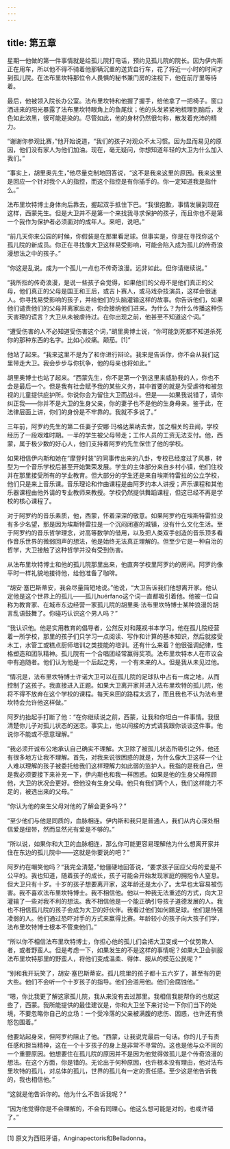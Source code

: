 ```yaml
---
---
---
```

title: 第五章
---




星期一他做的第一件事情就是给孤儿院打电话，预约见孤儿院的院长。因为伊内斯正在用车，所以他不得不骑着他那辆沉重的送货自行车，花了将近一小时的时间才到孤儿院。在法布里坎特那位令人畏惧的秘书兼门房的注视下，他在前厅里等待着。

最后，他被领入院长办公室。法布里坎特和他握了握手，给他拿了一把椅子。窗口洒进来的阳光暴露了法布里坎特眼角上的鱼尾纹；他的头发紧紧地梳理到脑后，发色如此浓黑，很可能是染的。尽管如此，他的身材仍然很匀称，散发着充沛的精力。

“谢谢你参观比赛，”他开始说道，“我们的孩子对观众不太习惯。因为显而易见的原因，他们没有家人为他们加油。现在，毫无疑问，你想知道年轻的大卫为什么加入我们。”

“事实上，胡里奥先生，”他尽量克制地回答说，“这不是我来这里的原因。我来这里是回应一个针对我个人的指控，而这个指控是有你插手的。你一定知道我是指什么。”

法布里坎特博士身体向后靠去，握起双手抵住下巴。“我很抱歉，事情发展到现在这样，西蒙先生。但是大卫并不是第一个来找我寻求保护的孩子，而且你也不是第一个我作为保护者必须面对的成年人。来吧，说吧。”

“前几天你来公园的时候，你假装是在那里看足球。但事实是，你是在寻找你这个孤儿院的新成员。你正在寻找像大卫这样易受影响，可能会陷入成为孤儿的传奇浪漫想法之中的孩子。”

“你这是乱说。成为一个孤儿一点也不传奇浪漫。远非如此。但你请继续说。”

“我所指的传奇浪漫，是说一些孩子会觉得，如果他们的父母不是他们真正的父母，他们真正的父母是国王和王后，或吉卜赛人，或马戏杂技演员，这样会很迷人。你寻找易受影响的孩子，并给他们的头脑灌输这样的故事。你告诉他们，如果他们谴责他们的父母并离家出走，你会接纳他们进来。为什么？为什么传播这种伤天害理的谎言？大卫从未被虐待过。在你出现之前，他甚至不知道这个词。”

“遭受伤害的人不必知道受伤害这个词，”胡里奥博士说，“你可能到死都不知道杀死你的那种东西的名字。比如心绞痛。颠茄。[1]”

他站了起来。“我来这里不是为了和你进行辩论。我来是告诉你，你不会从我们这里带走大卫。我会步步与你抗争，他的母亲也将如此。”

胡里奥博士也站了起来。“西蒙先生，你不是第一个到这里来威胁我的人，你也不会是最后一个。但是我有社会赋予我的某些义务，其中首要的就是为受虐待和被忽视的儿童提供庇护所。你说你会为留住大卫而战斗。但是——如果我说错了，请你纠正我——你并不是大卫的生身父亲，你的妻子也不是他的生身母亲。鉴于此，在法律层面上讲，你们的身份是不牢靠的。我就不多说了。”

三年前，阿罗约先生的第二任妻子安娜·玛格达莱纳去世，加之相关的丑闻，学校经历了一段艰难时期。一半的学生被父母带走；工作人员的工资无法支付。他，西蒙，属于极少数的好心人，他们支持着阿罗约先生保住了他的学校。

如果相信伊内斯和她在“摩登时装”的同事传出来的八卦，专校已经度过了风暴，转型为一个音乐学校后甚至开始繁荣发展。学生的主体部分来自乡村小镇，他们住校并在那里接受所有的学业教育。但大部分的学生还是来自埃斯特雷拉的公立学校，他们只是来上音乐课。音乐理论和作曲课程是由阿罗约本人讲授；声乐课程和其他乐器课程由他外请的专业教师来教授。学校仍然提供舞蹈课程，但这已经不再是学校的核心课程了。

对于阿罗约的音乐素质，他，西蒙，怀着深深的敬意。如果阿罗约在埃斯特雷拉没有多少名望，那是因为埃斯特雷拉是一个沉闷闭塞的城镇，没有什么文化生活。至于阿罗约的音乐哲学理念，对高等数学的借用，以及把人类双手创造的音乐顶多看作音乐世界的微弱回声的想法，他是始终无法真正理解的。但至少它是一种自治的哲学，大卫接触了这种哲学并没有受到伤害。

从法布里坎特博士和他的孤儿院那里出来，他直奔学校里阿罗约的房间。阿罗约像平时一样礼貌地接待他，给他准备了咖啡。

“胡安·塞巴斯蒂安，我会尽量简短地说。”他说，“大卫告诉我们他想离开家。他认定他是这个世界上的孤儿——孤儿huérfano这个词一直都吸引着他。他被一位自称为教育家、在城市东边经营一家孤儿院的胡里奥·法布里坎特博士某种浪漫的胡言乱语鼓舞了。你碰巧认识这个男人吗？”

“我认识他。他是实用教育的倡导者，公然反对和蔑视书本学习。他在孤儿院经营着一所学校，那里的孩子们只学习一点阅读、写作和计算的基本知识，然后就接受木工，水管工或糕点厨师培训之类技能的培训。还有什么来着？他很强调纪律，性格塑造和团队精神。孤儿院有一个合唱团经常赢得奖项。法布里坎特本人在市议会中有追随者。他们认为他是一个后起之秀，一个有未来的人。但是我从未见过他。

“情况是，法布里坎特博士许诺大卫可以在孤儿院的足球队中占有一席之地，从而控制了这孩子。我直接进入正题。如果大卫离开家并进入法布里坎特的孤儿院，他将不得不放弃在这个学校的课程。每天来回的路程太远了，而且我也不认为法布里坎特会允许他这样做。”

阿罗约抬起手打断了他：“在你继续说之前，西蒙，让我和你坦白一件事情。我很清楚你儿子对孤儿状态的迷恋。事实上，他以间接的方式请我跟你谈谈这件事。他说你不能或不愿意理解。”

“我必须开诚布公地承认自己确实不理解。大卫除了被孤儿状态所吸引之外，他还有很多地方让我不理解。首先，对我来说很困惑的就是，为什么像大卫这样一个让人难以理解的孩子被委托给我们这样理解力如此弱的监护人。我指的是我自己，但是我必须要接下来补充一下，伊内斯也和我一样困惑。如果是他的生身父母照顾他，大卫的状况会更好。但他没有生身父母。他只有我们两个人，我们这样能力不足的，被选出来的父母。”

“你认为他的亲生父母对他的了解会更多吗？”

“至少他们与他是同质的，血脉相连。伊内斯和我只是普通人，我们从内心深处相信爱是纽带，然而显然光有爱是不够的。”

“所以说，如果你和大卫的血脉相连，那么你可能更容易理解他为什么想离开家并住在东边的孤儿院中——这就是你要说的吧？”

阿罗约在嘲笑他吗？“我完全清楚，”他僵硬地回答说，“要求孩子回应父母的爱是不公平的。我也知道，随着孩子的成长，孩子可能会开始发现家庭的拥抱令人窒息。但大卫只有十岁。十岁的孩子想要离开家，这年龄还是太小了。太早也太容易被伤害。我不喜欢法布里坎特博士。我不相信他。他以一种我无法重述的方式，向大卫灌输了一些对我不利的想法。我不相信他是一个能正确引导孩子道德发展的人。我也不相信孤儿院的孩子会成为大卫的好伙伴。我看过他们如何踢足球。他们是恃强凌弱的人。他们通过恐吓对手的方式来赢得比赛。年龄较小的孩子向大孩子们学，法布里坎特博士根本不管束他们。”

“所以你不相信法布里坎特博士，你担心他的孤儿们会把大卫变成一个仗势欺人者，或者野蛮人。但是考虑一下，如果发生的不是这样的事情呢？如果大卫会驯服法布里坎特那里的野蛮人，将他们变成温柔、得体、服从的模范公民呢？”

“别和我开玩笑了，胡安·塞巴斯蒂安。孤儿院里的孩子都十五六岁了，甚至有的更大些。他们不会听一个十岁孩子的指导。他们会滥用他。他们会腐蚀他。”

“嗯，你比我更了解这家孤儿院，我从来没有去过那里。我相信我能帮你的也就这些了，西蒙。我所能提供的最佳建议是，你和大卫坐下来讨论一下你们当下的处境，不要忽略你自己的立场：一个受冷落的父亲被满腹的悲伤、困惑，也许还有愤怒包围着。”

他要站起身来，但阿罗约阻止了他。“西蒙，让我说完最后一句话。你的儿子有责任感和担当精神，这在一个十岁孩子的身上是非常不寻常的。这也是他与众不同的一个重要原因。他想要住在孤儿院的原因并不是因为他觉得做孤儿是个传奇浪漫的想法。在这个方面，你是错的。无论出于何种原因，也许根本没有理由，他对法布里坎特的孤儿，对总体的孤儿，世界的孤儿有一定的责任感。至少这是他告诉我的，我也相信他。”

“这就是他告诉你的。他为什么不告诉我呢？”

“因为他觉得你是不会理解的，不会有同理心。他这么想可能是对的，也或许错了。”



* * *



[1] 原文为西班牙语，Anginapectoris和Belladonna。